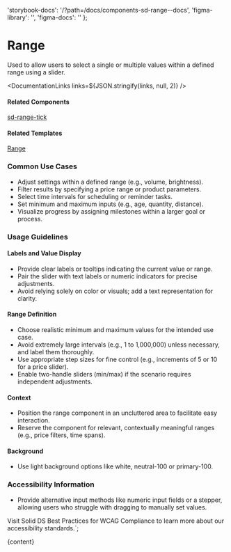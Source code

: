 

  'storybook-docs': '/?path=/docs/components-sd-range--docs',
  'figma-library': '',
  'figma-docs': ''
};

# Range

Used to allow users to select a single or multiple values within a defined range using a slider.

<DefaultStory />

<DocumentationLinks links=${JSON.stringify(links, null, 2)} />

#### Related Components

[sd-range-tick](./?path=/docs/components-sd-range-tick--docs)

#### Related Templates

[Range](./?path=/docs/templates-range--docs)

### Common Use Cases

- Adjust settings within a defined range (e.g., volume, brightness).
- Filter results by specifying a price range or product parameters.
- Select time intervals for scheduling or reminder tasks.
- Set minimum and maximum inputs (e.g., age, quantity, distance).
- Visualize progress by assigning milestones within a larger goal or process.

### Usage Guidelines

#### Labels and Value Display

- Provide clear labels or tooltips indicating the current value or range.
- Pair the slider with text labels or numeric indicators for precise adjustments.
- Avoid relying solely on color or visuals; add a text representation for clarity.

#### Range Definition

- Choose realistic minimum and maximum values for the intended use case.
- Avoid extremely large intervals (e.g., 1 to 1,000,000) unless necessary, and label them thoroughly.
- Use appropriate step sizes for fine control (e.g., increments of 5 or 10 for a price slider).
- Enable two-handle sliders (min/max) if the scenario requires independent adjustments.

#### Context

- Position the range component in an uncluttered area to facilitate easy interaction.
- Reserve the component for relevant, contextually meaningful ranges (e.g., price filters, time spans).

#### Background

- Use light background options like white, neutral-100 or primary-100.

### Accessibility Information

- Provide alternative input methods like numeric input fields or a stepper, allowing users who struggle with dragging to manually set values.

Visit <sd-link href="https://www.figma.com/design/YDktJcseQIIQbsuCpoKS4V/Component-Docs?node-id=10708-5011&t=Z1FxSGWkmXG5r5sw-4" target="_blank">Solid DS Best Practices for WCAG Compliance</sd-link> to learn more about our accessibility standards.`;

<Meta title="Components/sd-range/Overview" />

<OverviewFormatter story={SdRangeStories.Default}>{content}</OverviewFormatter>
